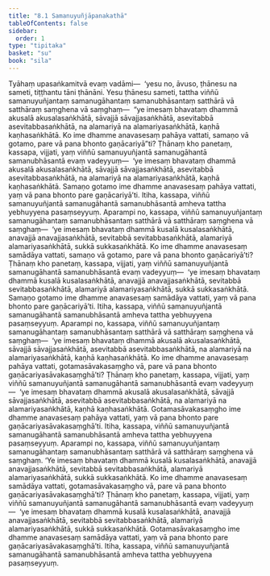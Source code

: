 ```yaml
---
title: "8.1 Samanuyuñjāpanakathā"
tableOfContents: false
sidebar:
  order: 1
type: "tipitaka"
basket: "su"
book: "sila"
---
```



<DynamicBreadcrumb />

<Division number="385" book="sila">

<Paragraph number="635" book="sila">
Tyāhaṃ upasaṅkamitvā evaṃ vadāmi—  ‘yesu no, āvuso, ṭhānesu na sameti, tiṭṭhantu tāni ṭhānāni. Yesu ṭhānesu sameti, tattha viññū samanuyuñjantaṃ samanugāhantaṃ samanubhāsantaṃ satthārā vā satthāraṃ saṃghena vā saṃghaṃ—  “ye imesaṃ bhavataṃ dhammā akusalā akusalasaṅkhātā, sāvajjā sāvajjasaṅkhātā, asevitabbā asevitabbasaṅkhātā, na alamariyā na alamariyasaṅkhātā, kaṇhā kaṇhasaṅkhātā. Ko ime dhamme anavasesaṃ pahāya vattati, samaṇo vā gotamo, pare vā pana bhonto gaṇācariyā”ti?
</Paragraph>

</Division>
<Division number="386" book="sila">

<Paragraph number="636" book="sila">
Ṭhānaṃ kho panetaṃ, kassapa, vijjati, yaṃ viññū samanuyuñjantā samanugāhantā samanubhāsantā evaṃ vadeyyuṃ—  ‘ye imesaṃ bhavataṃ dhammā akusalā akusalasaṅkhātā, sāvajjā sāvajjasaṅkhātā, asevitabbā asevitabbasaṅkhātā, na alamariyā na alamariyasaṅkhātā, kaṇhā kaṇhasaṅkhātā. Samaṇo gotamo ime dhamme anavasesaṃ pahāya vattati, yaṃ vā pana bhonto pare gaṇācariyā’ti. Itiha, kassapa, viññū samanuyuñjantā samanugāhantā samanubhāsantā amheva tattha yebhuyyena pasaṃseyyuṃ.
</Paragraph>

</Division>
<Division number="387" book="sila">

<Paragraph number="637" book="sila">
Aparampi no, kassapa, viññū samanuyuñjantaṃ samanugāhantaṃ samanubhāsantaṃ satthārā vā satthāraṃ saṃghena vā saṃghaṃ—  ‘ye imesaṃ bhavataṃ dhammā kusalā kusalasaṅkhātā, anavajjā anavajjasaṅkhātā, sevitabbā sevitabbasaṅkhātā, alamariyā alamariyasaṅkhātā, sukkā sukkasaṅkhātā. Ko ime dhamme anavasesaṃ samādāya vattati, samaṇo vā gotamo, pare vā pana bhonto gaṇācariyā’ti?
</Paragraph>

</Division>
<Division number="388" book="sila">

<Paragraph number="638" book="sila">
Ṭhānaṃ kho panetaṃ, kassapa, vijjati, yaṃ viññū samanuyuñjantā samanugāhantā samanubhāsantā evaṃ vadeyyuṃ—  ‘ye imesaṃ bhavataṃ dhammā kusalā kusalasaṅkhātā, anavajjā anavajjasaṅkhātā, sevitabbā sevitabbasaṅkhātā, alamariyā alamariyasaṅkhātā, sukkā sukkasaṅkhātā. Samaṇo gotamo ime dhamme anavasesaṃ samādāya vattati, yaṃ vā pana bhonto pare gaṇācariyā’ti. Itiha, kassapa, viññū samanuyuñjantā samanugāhantā samanubhāsantā amheva tattha yebhuyyena pasaṃseyyuṃ.
</Paragraph>

</Division>
<Division number="389" book="sila">

<Paragraph number="639" book="sila">
Aparampi no, kassapa, viññū samanuyuñjantaṃ samanugāhantaṃ samanubhāsantaṃ satthārā vā satthāraṃ saṃghena vā saṃghaṃ—  ‘ye imesaṃ bhavataṃ dhammā akusalā akusalasaṅkhātā, sāvajjā sāvajjasaṅkhātā, asevitabbā asevitabbasaṅkhātā, na alamariyā na alamariyasaṅkhātā, kaṇhā kaṇhasaṅkhātā. Ko ime dhamme anavasesaṃ pahāya vattati, gotamasāvakasaṃgho vā, pare vā pana bhonto gaṇācariyasāvakasaṃghā’ti?
</Paragraph>

</Division>
<Division number="390" book="sila">

<Paragraph number="640" book="sila">
Ṭhānaṃ kho panetaṃ, kassapa, vijjati, yaṃ viññū samanuyuñjantā samanugāhantā samanubhāsantā evaṃ vadeyyuṃ—  ‘ye imesaṃ bhavataṃ dhammā akusalā akusalasaṅkhātā, sāvajjā sāvajjasaṅkhātā, asevitabbā asevitabbasaṅkhātā, na alamariyā na alamariyasaṅkhātā, kaṇhā kaṇhasaṅkhātā. Gotamasāvakasaṃgho ime dhamme anavasesaṃ pahāya vattati, yaṃ vā pana bhonto pare gaṇācariyasāvakasaṃghā’ti. Itiha, kassapa, viññū samanuyuñjantā samanugāhantā samanubhāsantā amheva tattha yebhuyyena pasaṃseyyuṃ.
</Paragraph>

</Division>
<Division number="391" book="sila">

<Paragraph number="641" book="sila">
Aparampi no, kassapa, viññū samanuyuñjantaṃ samanugāhantaṃ samanubhāsantaṃ satthārā vā satthāraṃ saṃghena vā saṃghaṃ. ‘Ye imesaṃ bhavataṃ dhammā kusalā kusalasaṅkhātā, anavajjā anavajjasaṅkhātā, sevitabbā sevitabbasaṅkhātā, alamariyā alamariyasaṅkhātā, sukkā sukkasaṅkhātā. Ko ime dhamme anavasesaṃ samādāya vattati, gotamasāvakasaṃgho vā, pare vā pana bhonto gaṇācariyasāvakasaṃghā’ti?
</Paragraph>

</Division>
<Division number="392" book="sila">

<Paragraph number="642" book="sila">
Ṭhānaṃ kho panetaṃ, kassapa, vijjati, yaṃ viññū samanuyuñjantā samanugāhantā samanubhāsantā evaṃ vadeyyuṃ—  ‘ye imesaṃ bhavataṃ dhammā kusalā kusalasaṅkhātā, anavajjā anavajjasaṅkhātā, sevitabbā sevitabbasaṅkhātā, alamariyā alamariyasaṅkhātā, sukkā sukkasaṅkhātā. Gotamasāvakasaṃgho ime dhamme anavasesaṃ samādāya vattati, yaṃ vā pana bhonto pare gaṇācariyasāvakasaṃghā’ti. Itiha, kassapa, viññū samanuyuñjantā samanugāhantā samanubhāsantā amheva tattha yebhuyyena pasaṃseyyuṃ.
</Paragraph>
</Division>